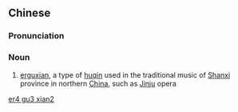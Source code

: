 ==Chinese==
{{zh-forms}}

===Pronunciation===
{{zh-pron
|m=èrgǔxián
|cat=n
}}

===Noun===
{{zh-noun}}

# [[erguxian]], a type of [[huqin]] used in the traditional music of [[Shanxi]] province in northern [[China]], such as [[Jinju]] opera

[[Category:zh:Musical instruments|er4 gu3 xian2]]